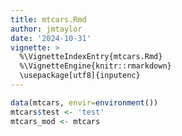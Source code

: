 ```yaml
---
title: mtcars.Rmd
author: jmtaylor
date: '2024-10-31'
vignette: >
  %\VignetteIndexEntry{mtcars.Rmd}
  %\VignetteEngine{knitr::rmarkdown}
  \usepackage[utf8]{inputenc}
---
```


```r
data(mtcars, envir=environment())
mtcars$test <- 'test'
mtcars_mod <- mtcars
```


